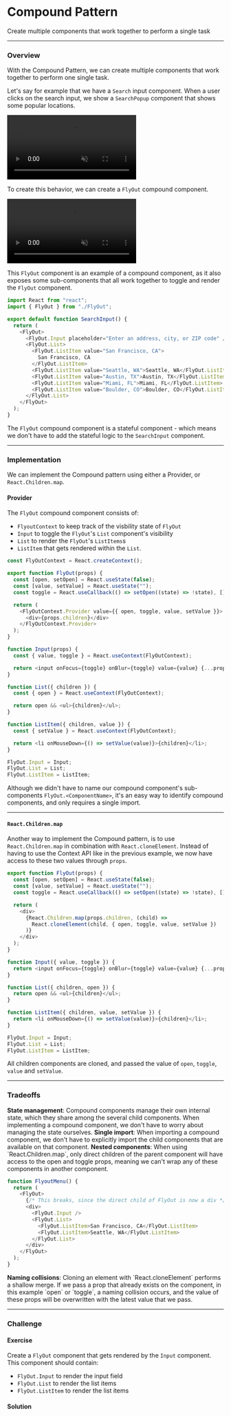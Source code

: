 
# Compound Pattern

Create multiple components that work together to perform a single task

---

### Overview

With the Compound Pattern, we can create multiple components that work together to perform one single task.

Let's say for example that we have a `Search` input component. When a user clicks on the search input, we show a `SearchPopup` component that shows some popular locations.

<video
  src="https://res.cloudinary.com/dq8xfyhu4/video/upload/v1653361843/FM%20Workshop/performance-patterns/introduction/3_sirztu.mov"
  loop
  muted
  controls
/>

To create this behavior, we can create a `FlyOut` compound component.

<video
  src="https://res.cloudinary.com/dq8xfyhu4/video/upload/v1653790454/FM%20Workshop/react-state-patterns/compound-pattern/Screen_Recording_2022-05-28_at_9.12.49_PM_qqk0tm.mov"
  loop
  muted
  controls
/>

This `FlyOut` component is an example of a compound component, as it also exposes some sub-components that all work together to toggle and render the `FlyOut` component.

```js
import React from "react";
import { FlyOut } from "./FlyOut";

export default function SearchInput() {
  return (
    <FlyOut>
      <FlyOut.Input placeholder="Enter an address, city, or ZIP code" />
      <FlyOut.List>
        <FlyOut.ListItem value="San Francisco, CA">
          San Francisco, CA
        </FlyOut.ListItem>
        <FlyOut.ListItem value="Seattle, WA">Seattle, WA</FlyOut.ListItem>
        <FlyOut.ListItem value="Austin, TX">Austin, TX</FlyOut.ListItem>
        <FlyOut.ListItem value="Miami, FL">Miami, FL</FlyOut.ListItem>
        <FlyOut.ListItem value="Boulder, CO">Boulder, CO</FlyOut.ListItem>
      </FlyOut.List>
    </FlyOut>
  );
}
```

The `FlyOut` compound component is a stateful component - which means we don't have to add the stateful logic to the `SearchInput` component.

---

### Implementation

We can implement the Compound pattern using either a Provider, or `React.Children.map`.

#### Provider

The `FlyOut` compound component consists of:

- `FlyoutContext` to keep track of the visbility state of `FlyOut`
- `Input` to toggle the `FlyOut`'s `List` component's visibility
- `List` to render the `FlyOut`'s `ListItems`s
- `ListItem` that gets rendered within the `List`.

```js
const FlyOutContext = React.createContext();

export function FlyOut(props) {
  const [open, setOpen] = React.useState(false);
  const [value, setValue] = React.useState("");
  const toggle = React.useCallback(() => setOpen((state) => !state), []);

  return (
    <FlyOutContext.Provider value={{ open, toggle, value, setValue }}>
      <div>{props.children}</div>
    </FlyOutContext.Provider>
  );
}

function Input(props) {
  const { value, toggle } = React.useContext(FlyOutContext);

  return <input onFocus={toggle} onBlur={toggle} value={value} {...props} />;
}

function List({ children }) {
  const { open } = React.useContext(FlyOutContext);

  return open && <ul>{children}</ul>;
}

function ListItem({ children, value }) {
  const { setValue } = React.useContext(FlyOutContext);

  return <li onMouseDown={() => setValue(value)}>{children}</li>;
}

FlyOut.Input = Input;
FlyOut.List = List;
FlyOut.ListItem = ListItem;
```

Although we didn't have to name our compound component's sub-components `FlyOut.<ComponentName>`, it's an easy way to identify compound components, and only requires a single import.

---

#### `React.Children.map`

Another way to implement the Compound pattern, is to use `React.Children.map` in combination with `React.cloneElement`. Instead of having to use the Context API like in the previous example, we now have access to these two values through `props`.

```js
export function FlyOut(props) {
  const [open, setOpen] = React.useState(false);
  const [value, setValue] = React.useState("");
  const toggle = React.useCallback(() => setOpen((state) => !state), []);

  return (
    <div>
      {React.Children.map(props.children, (child) =>
        React.cloneElement(child, { open, toggle, value, setValue })
      )}
    </div>
  );
}

function Input({ value, toggle }) {
  return <input onFocus={toggle} onBlur={toggle} value={value} {...props} />;
}

function List({ children, open }) {
  return open && <ul>{children}</ul>;
}

function ListItem({ children, value, setValue }) {
  return <li onMouseDown={() => setValue(value)}>{children}</li>;
}

FlyOut.Input = Input;
FlyOut.List = List;
FlyOut.ListItem = ListItem;
```

All children components are cloned, and passed the value of `open`, `toggle`, `value` and `setValue`.

<StackBlitz name="react-ts-bzkabr" openFile="Input/Input.tsx" />

---

### Tradeoffs

<Callout type="green">
  <b>State management</b>: Compound components manage their own internal state,
  which they share among the several child components. When implementing a
  compound component, we don't have to worry about managing the state ourselves.
</Callout>

<Callout type="green">
  <b>Single import</b>: When importing a compound component, we don't have to
  explicitly import the child components that are available on that component.
</Callout>

<Callout type="warning">
  <b>Nested components</b>: When using `React.Children.map`, only direct children of the parent component will have access to the open and toggle props, meaning we can't wrap any of these components in another component.

```js
function FlyoutMenu() {
  return (
    <FlyOut>
      {/* This breaks, since the direct child of FlyOut is now a div */}
      <div>
        <FlyOut.Input />
        <FlyOut.List>
          <FlyOut.ListItem>San Francisco, CA</FlyOut.ListItem>
          <FlyOut.ListItem>Seattle, WA</FlyOut.ListItem>
        </FlyOut.List>
      </div>
    </FlyOut>
  );
}
```

</Callout>

<Callout type="warning">
  <b>Naming collisions</b>: Cloning an element with `React.cloneElement`
  performs a shallow merge. If we pass a prop that already exists on the
  component, in this example `open` or `toggle`, a naming collision occurs, and
  the value of these props will be overwritten with the latest value that we
  pass.
</Callout>

---

### Challenge

#### Exercise

Create a `FlyOut` component that gets rendered by the `Input` component. This component should contain:

- `FlyOut.Input` to render the input field
- `FlyOut.List` to render the list items
- `FlyOut.ListItem` to render the list items

<StackBlitz name="react-ts-xmnxls" openFile="App.tsx" />

#### Solution

<StackBlitz name="react-ts-vh2s2b" openFile="App.tsx" />
